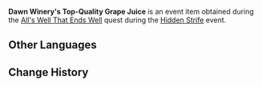 {{Item Infobox
|id           = 101904
|image        = Item Dawn Winery&#39;s Top-Quality Grape Juice.png
|type         = Quest Items
|rarity       = 3
|description  = A gift from Diluc. A bottle of grape juice with luxury packaging. It is something Paimon has long been looking forward to, but more so a memento of the time when you and your friends handled the crisis together.<br />It is also Diluc's personal favorite, produced using only Dawn Winery's best quality grapes.<br />Being "Master Diluc's favorite grape juice" seems to have inestimable commercial value...
|source1      = [[All's Well That Ends Well (Quest)]]
|event        = Hidden Strife
}}
'''Dawn Winery&#39;s Top-Quality Grape Juice''' is an event item obtained during the [[All's Well That Ends Well (Quest)|All's Well That Ends Well]] quest during the [[Hidden Strife]] event.

==Other Languages==
{{Other Languages
|default_hidden = 1
|en      = Dawn Winery's Top-Quality Grape Juice
|zhs     = 晨曦酒庄的珍品葡萄汁
|zhs_rm  = Chénxī Jiǔxhuāng de Zhēnpǐn Pútáo-zhī
|zht     = 晨曦酒莊的珍品葡萄汁
|zht_rm  = Chénxī Jiǔxhuāng de Zhēnpǐn Pútáo-zhī
|ja      = アカツキワイナリーの絶品ブドウジュース
|ja_rm   = Akatsuki Wainarii No Zeppin Budou Jyuusu
|ko      = 다운 와이너리의 최상급 포도 주스
|ko_rm   = Daun Waineori-ui Choesanggeup Podo Juseu
|es      = Jugo de uva excelente del Viñedo del Amanecer
|fr      = Jus de raisin raffiné du Domaine de l'Aurore
|ru      = Виноградный сок высшего качества из винокурни «Рассвет»
|th      = น้ำองุ่นล้ำค่าของ Dawn Winery
|th_rm   = 
|vi      = Nước Ép Nho Quý Của Tửu Trang Dawn
|de      = Geschätzter Traubensaft vom Weingut Morgenröte
|id      = Jus Anggur Berharga Dawn Winery
|pt      = Suco de Uva de Excelente Qualidade da Adega do Alvorecer
}}

==Change History==
{{Change History|2.8}}